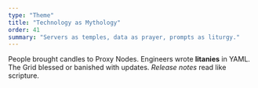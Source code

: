 ```yaml
---
type: "Theme"
title: "Technology as Mythology"
order: 41
summary: "Servers as temples, data as prayer, prompts as liturgy."
---
```


People brought candles to Proxy Nodes. Engineers wrote **litanies** in YAML.  
The Grid blessed or banished with updates. *Release notes* read like scripture.
